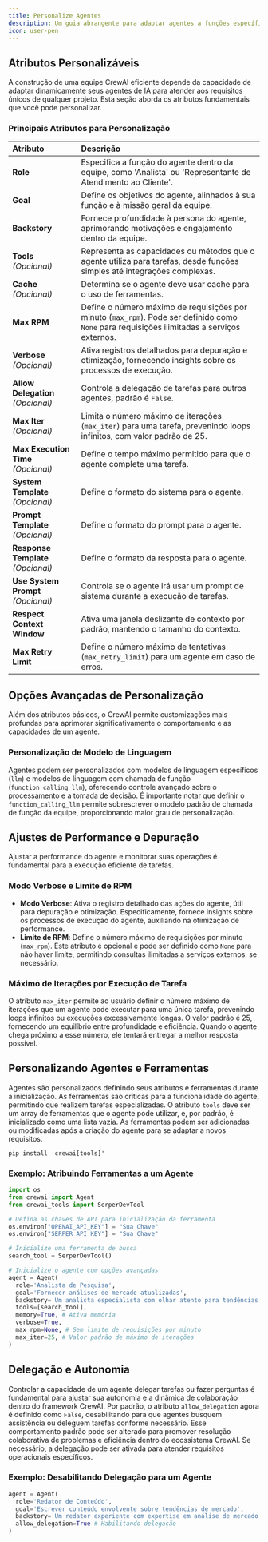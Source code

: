 ```yaml
---
title: Personalize Agentes
description: Um guia abrangente para adaptar agentes a funções específicas, tarefas e customizações avançadas dentro do framework CrewAI.
icon: user-pen
---
```


## Atributos Personalizáveis

A construção de uma equipe CrewAI eficiente depende da capacidade de adaptar dinamicamente seus agentes de IA para atender aos requisitos únicos de qualquer projeto. Esta seção aborda os atributos fundamentais que você pode personalizar.

### Principais Atributos para Personalização

| Atributo                | Descrição                                                                                                                                                   |
|:------------------------|:------------------------------------------------------------------------------------------------------------------------------------------------------------|
| **Role**                | Especifica a função do agente dentro da equipe, como 'Analista' ou 'Representante de Atendimento ao Cliente'.                                               |
| **Goal**                | Define os objetivos do agente, alinhados à sua função e à missão geral da equipe.                                                                           |
| **Backstory**           | Fornece profundidade à persona do agente, aprimorando motivações e engajamento dentro da equipe.                                                           |
| **Tools** *(Opcional)*         | Representa as capacidades ou métodos que o agente utiliza para tarefas, desde funções simples até integrações complexas.                                      |
| **Cache** *(Opcional)*          | Determina se o agente deve usar cache para o uso de ferramentas.                                                                                     |
| **Max RPM**             | Define o número máximo de requisições por minuto (`max_rpm`). Pode ser definido como `None` para requisições ilimitadas a serviços externos.                |
| **Verbose** *(Opcional)*        | Ativa registros detalhados para depuração e otimização, fornecendo insights sobre os processos de execução.                                             |
| **Allow Delegation** *(Opcional)* | Controla a delegação de tarefas para outros agentes, padrão é `False`.                                                                                |
| **Max Iter** *(Opcional)*       | Limita o número máximo de iterações (`max_iter`) para uma tarefa, prevenindo loops infinitos, com valor padrão de 25.                                 |
| **Max Execution Time** *(Opcional)* | Define o tempo máximo permitido para que o agente complete uma tarefa.                                                                           |
| **System Template** *(Opcional)*   | Define o formato do sistema para o agente.                                                                                                       |
| **Prompt Template** *(Opcional)*   | Define o formato do prompt para o agente.                                                                                                        |
| **Response Template** *(Opcional)* | Define o formato da resposta para o agente.                                                                                                      |
| **Use System Prompt** *(Opcional)* | Controla se o agente irá usar um prompt de sistema durante a execução de tarefas.                                                                 |
| **Respect Context Window**         | Ativa uma janela deslizante de contexto por padrão, mantendo o tamanho do contexto.                                                               |
| **Max Retry Limit**                | Define o número máximo de tentativas (`max_retry_limit`) para um agente em caso de erros.                                                         |

## Opções Avançadas de Personalização

Além dos atributos básicos, o CrewAI permite customizações mais profundas para aprimorar significativamente o comportamento e as capacidades de um agente.

### Personalização de Modelo de Linguagem

Agentes podem ser personalizados com modelos de linguagem específicos (`llm`) e modelos de linguagem com chamada de função (`function_calling_llm`), oferecendo controle avançado sobre o processamento e a tomada de decisão. 
É importante notar que definir o `function_calling_llm` permite sobrescrever o modelo padrão de chamada de função da equipe, proporcionando maior grau de personalização.

## Ajustes de Performance e Depuração

Ajustar a performance do agente e monitorar suas operações é fundamental para a execução eficiente de tarefas.

### Modo Verbose e Limite de RPM

- **Modo Verbose**: Ativa o registro detalhado das ações do agente, útil para depuração e otimização. Especificamente, fornece insights sobre os processos de execução do agente, auxiliando na otimização de performance.
- **Limite de RPM**: Define o número máximo de requisições por minuto (`max_rpm`). Este atributo é opcional e pode ser definido como `None` para não haver limite, permitindo consultas ilimitadas a serviços externos, se necessário.

### Máximo de Iterações por Execução de Tarefa

O atributo `max_iter` permite ao usuário definir o número máximo de iterações que um agente pode executar para uma única tarefa, prevenindo loops infinitos ou execuções excessivamente longas. 
O valor padrão é 25, fornecendo um equilíbrio entre profundidade e eficiência. Quando o agente chega próximo a esse número, ele tentará entregar a melhor resposta possível.

## Personalizando Agentes e Ferramentas

Agentes são personalizados definindo seus atributos e ferramentas durante a inicialização. As ferramentas são críticas para a funcionalidade do agente, permitindo que realizem tarefas especializadas. 
O atributo `tools` deve ser um array de ferramentas que o agente pode utilizar, e, por padrão, é inicializado como uma lista vazia. As ferramentas podem ser adicionadas ou modificadas após a criação do agente para se adaptar a novos requisitos.

```shell
pip install 'crewai[tools]'
```

### Exemplo: Atribuindo Ferramentas a um Agente

```python Code
import os
from crewai import Agent
from crewai_tools import SerperDevTool

# Defina as chaves de API para inicialização da ferramenta
os.environ["OPENAI_API_KEY"] = "Sua Chave"
os.environ["SERPER_API_KEY"] = "Sua Chave"

# Inicialize uma ferramenta de busca
search_tool = SerperDevTool()

# Inicialize o agente com opções avançadas
agent = Agent(
  role='Analista de Pesquisa',
  goal='Fornecer análises de mercado atualizadas',
  backstory='Um analista especialista com olhar atento para tendências de mercado.',
  tools=[search_tool],
  memory=True, # Ativa memória
  verbose=True,
  max_rpm=None, # Sem limite de requisições por minuto
  max_iter=25, # Valor padrão de máximo de iterações
)
```

## Delegação e Autonomia

Controlar a capacidade de um agente delegar tarefas ou fazer perguntas é fundamental para ajustar sua autonomia e a dinâmica de colaboração dentro do framework CrewAI. Por padrão, 
o atributo `allow_delegation` agora é definido como `False`, desabilitando para que agentes busquem assistência ou deleguem tarefas conforme necessário. Esse comportamento padrão pode ser alterado para promover resolução colaborativa de problemas e 
eficiência dentro do ecossistema CrewAI. Se necessário, a delegação pode ser ativada para atender requisitos operacionais específicos.

### Exemplo: Desabilitando Delegação para um Agente

```python Code
agent = Agent(
  role='Redator de Conteúdo',
  goal='Escrever conteúdo envolvente sobre tendências de mercado',
  backstory='Um redator experiente com expertise em análise de mercado.',
  allow_delegation=True # Habilitando delegação
)
```